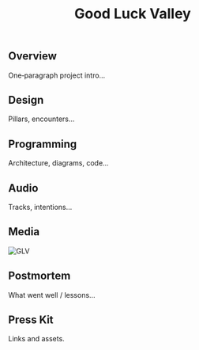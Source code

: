 ﻿---
title: "Good Luck Valley"
roles: ["Gameplay Programmer", "Audio Designer"]
hook: "Explore the Spirit Realm."
engine: "Unity"
platform: ["PC"]
duration: "2022—Present"
cover: "/images/glv/cover.jpg"
sections: ["overview","design","programming","audio","media","postmortem","presskit"]
---

## Overview
One‑paragraph project intro…

## Design
Pillars, encounters…

## Programming
Architecture, diagrams, code…

## Audio
Tracks, intentions…

## Media
<Image src="/images/glv/screen1.jpg" alt="GLV" width={1600} height={900} />

## Postmortem
What went well / lessons…

## Press Kit
Links and assets.